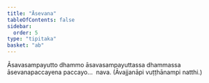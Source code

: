 ```yaml
---
title: "Āsevana"
tableOfContents: false
sidebar:
  order: 5
type: "tipitaka"
basket: "ab"
---
```



<DynamicBreadcrumb />

<Division number="91">

<Paragraph number="1218">
Āsavasampayutto dhammo āsavasampayuttassa dhammassa āsevanapaccayena paccayo…  nava. (Āvajjanāpi vuṭṭhānampi natthi.)
</Paragraph>
</Division>
